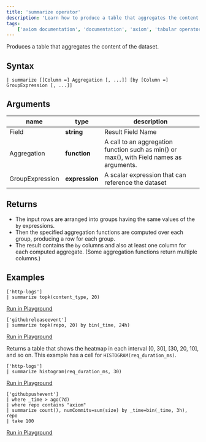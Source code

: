 ```yaml
---
title: 'summarize operator'
description: 'Learn how to produce a table that aggregates the content of the dataset.'
tags: 
    ['axiom documentation', 'documentation', 'axiom', 'tabular operators', 'summarize operator']
---
```


Produces a table that aggregates the content of the dataset.

## Syntax

```kusto
| summarize [[Column =] Aggregation [, ...]] [by [Column =] GroupExpression [, ...]]
```

## Arguments

| **name**        | **type**       | **description**                                                                          |
| --------------- | -------------- | ---------------------------------------------------------------------------------------- |
| Field           | **string**     | Result Field Name                                                                        |
| Aggregation     | **function**   | A call to an aggregation function such as min() or max(), with Field names as arguments. |
| GroupExpression | **expression** | A scalar expression that can reference the dataset                                       |

## Returns

- The input rows are arranged into groups having the same values of the `by` expressions.
- Then the specified aggregation functions are computed over each group, producing a row for each group.
- The result contains the `by` columns and also at least one column for each computed aggregate. (Some aggregation functions return multiple columns.)

## Examples

```kusto
['http-logs']
| summarize topk(content_type, 20)
```

[Run in Playground](https://play.axiom.co/axiom-play-qf1k/explorer?initForm=%7B%22apl%22%3A%22%5B%27sample-http-logs%27%5D%20%7C%20summarize%20topk(content_type%2C%2020)%22%2C%22queryOptions%22%3A%7B%22quickRange%22%3A%2230d%22%7D%7D)

```kusto
['githubreleaseevent']
| summarize topk(repo, 20) by bin(_time, 24h)
```

[Run in Playground](https://play.axiom.co/axiom-play-qf1k/explorer?initForm=%7B%22apl%22%3A%22%5B%27github-push-event%27%5D%7C%20summarize%20topk(repo%2C%2020)%20by%20bin(_time%2C%2024h)%22%2C%22queryOptions%22%3A%7B%22quickRange%22%3A%2230d%22%7D%7D)

Returns a table that shows the heatmap in each interval [0, 30], [30, 20, 10], and so on. This example has a cell for `HISTOGRAM(req_duration_ms)`.

```kusto
['http-logs']
| summarize histogram(req_duration_ms, 30)
```

[Run in Playground](https://play.axiom.co/axiom-play-qf1k/explorer?initForm=%7B%22apl%22%3A%22%5B%27sample-http-logs%27%5D%20%7C%20summarize%20histogram(req_duration_ms%2C%2030)%22%2C%22queryOptions%22%3A%7B%22quickRange%22%3A%2230d%22%7D%7D)

```kusto
['githubpushevent']
| where _time > ago(7d)
| where repo contains "axiom"
| summarize count(), numCommits=sum(size) by _time=bin(_time, 3h), repo
| take 100
```

[Run in Playground](https://play.axiom.co/axiom-play-qf1k/explorer?initForm=%7B%22apl%22%3A%22%5B%27github-push-event%27%5D%20%7C%20where%20_time%20%3E%20ago(7d)%20%7C%20where%20repo%20contains%20%5C%22axiom%5C%22%20%7C%20summarize%20count()%2C%20numCommits%3Dsum(size)%20by%20_time%3Dbin(_time%2C%203h)%2C%20repo%20%7C%20take%20100%22%2C%22queryOptions%22%3A%7B%22quickRange%22%3A%2230d%22%7D%7D)
